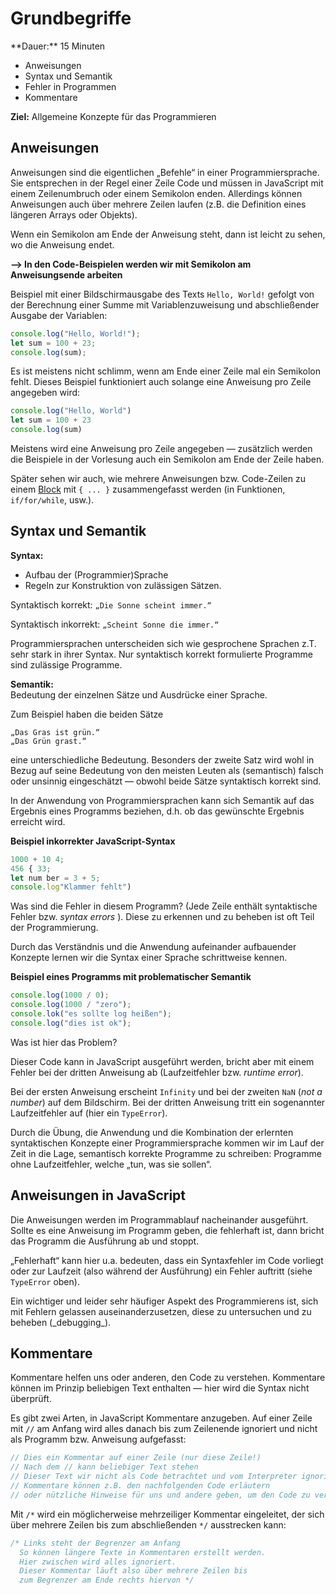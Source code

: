 
# Grundbegriffe

<Callout>
  **Dauer:** 15 Minuten

  - Anweisungen
  - Syntax und Semantik
  - Fehler in Programmen
  - Kommentare

  **Ziel:** Allgemeine Konzepte für das Programmieren
</Callout>

## Anweisungen

Anweisungen sind die eigentlichen „Befehle“ in einer 
Programmiersprache. Sie entsprechen in der Regel einer Zeile Code 
und müssen in JavaScript mit einem Zeilenumbruch oder einem Semikolon enden.
Allerdings können Anweisungen auch über mehrere Zeilen laufen
(z.B. die Definition eines längeren Arrays oder Objekts).

<Callout type="warning">
Wenn ein Semikolon am Ende der Anweisung steht, dann
ist leicht zu sehen, wo die Anweisung endet.

**&xrarr; In den Code-Beispielen werden wir mit Semikolon 
am Anweisungsende arbeiten**
</Callout>

Beispiel mit einer Bildschirmausgabe des Texts `Hello, World!` 
gefolgt von der Berechnung einer Summe mit Variablenzuweisung 
und abschließender Ausgabe der Variablen: 

```js
console.log("Hello, World!");
let sum = 100 + 23;
console.log(sum); 
```

Es ist meistens nicht schlimm, wenn am Ende einer Zeile mal ein 
Semikolon fehlt. Dieses Beispiel funktioniert auch solange eine 
Anweisung pro Zeile angegeben wird:

```js
console.log("Hello, World")
let sum = 100 + 23
console.log(sum)
```

<Callout type="info">
Meistens wird eine Anweisung pro Zeile angegeben &mdash; 
zusätzlich werden die Beispiele in der Vorlesung auch ein 
Semikolon am Ende der Zeile haben.
</Callout>

Später sehen wir auch, wie mehrere Anweisungen bzw. Code-Zeilen zu
einem [Block](../glossar#Block) mit `{ ... }` zusammengefasst werden (in Funktionen, 
`if/for/while`, usw.).

## Syntax und Semantik

**Syntax:**
- Aufbau der (Programmier)Sprache
- Regeln zur Konstruktion von zulässigen Sätzen.

Syntaktisch korrekt: `„Die Sonne scheint immer.“`

Syntaktisch inkorrekt: `„Scheint Sonne die immer.“`

Programmiersprachen unterscheiden sich wie gesprochene Sprachen z.T. 
sehr stark in ihrer Syntax. Nur syntaktisch korrekt formulierte Programme 
sind zulässige Programme. 

**Semantik:** \
Bedeutung der einzelnen Sätze und Ausdrücke einer Sprache. 

Zum Beispiel haben die beiden Sätze 

```
„Das Gras ist grün.“
„Das Grün grast.“
```

eine unterschiedliche Bedeutung. Besonders der zweite Satz wird wohl in Bezug 
auf seine Bedeutung von den meisten Leuten als (semantisch) falsch oder 
unsinnig eingeschätzt &mdash; obwohl beide Sätze syntaktisch korrekt sind.

In der Anwendung von 
Programmiersprachen kann sich Semantik auf das Ergebnis eines
Programms beziehen, d.h. ob das gewünschte Ergebnis erreicht wird.

**Beispiel inkorrekter JavaScript-Syntax**

```js
1000 + 10 4;
456 { 33;
let num ber = 3 + 5;
console.log"Klammer fehlt")
```

Was sind die Fehler in diesem Programm? (Jede Zeile enthält 
syntaktische Fehler bzw. _syntax errors_ ). Diese zu erkennen
und zu beheben ist oft Teil der Programmierung.

<Callout type="info">
Durch das Verständnis und die Anwendung aufeinander aufbauender
Konzepte lernen wir die Syntax einer Sprache schrittweise kennen. 
</Callout>

**Beispiel eines Programms mit problematischer Semantik**

```js
console.log(1000 / 0);
console.log(1000 / "zero");
console.lok("es sollte log heißen");
console.log("dies ist ok");
```

Was ist hier das Problem?

Dieser Code kann in JavaScript ausgeführt werden, bricht aber mit 
einem Fehler bei der dritten Anweisung ab (Laufzeitfehler
bzw. _runtime error_). 

Bei der ersten Anweisung erscheint `Infinity` und bei der 
zweiten `NaN` (_not a number_) auf dem Bildschirm. Bei der 
dritten Anweisung tritt ein sogenannter Laufzeitfehler auf 
(hier ein `TypeError`). 

<Callout type="info">
Durch die Übung, die Anwendung und die Kombination der erlernten 
syntaktischen Konzepte einer Programmiersprache kommen wir im Lauf der Zeit 
in die Lage, semantisch korrekte Programme zu schreiben: 
Programme ohne Laufzeitfehler, welche „tun, was sie sollen“.
</Callout>

## Anweisungen in JavaScript

Die Anweisungen werden im Programmablauf nacheinander ausgeführt.
Sollte es eine Anweisung im Programm geben, die fehlerhaft ist, 
dann bricht das Programm die Ausführung ab und stoppt.

„Fehlerhaft“ kann hier u.a. bedeuten, dass ein Syntaxfehler im Code 
vorliegt oder zur Laufzeit (also während der Ausführung) ein Fehler
auftritt (siehe `TypeError` oben).

<Callout type="warning">
Ein wichtiger und leider sehr häufiger Aspekt des 
Programmierens ist, sich mit Fehlern gelassen 
auseinanderzusetzen, diese zu untersuchen und zu beheben (_debugging_).
</Callout>


## Kommentare

Kommentare helfen uns oder anderen, den Code zu verstehen.
Kommentare können im Prinzip beliebigen Text enthalten — 
hier wird die Syntax nicht überprüft.

Es gibt zwei Arten, in JavaScript Kommentare anzugeben. Auf
einer Zeile mit `//` am Anfang wird alles danach bis zum 
Zeilenende ignoriert und nicht als Programm bzw. Anweisung 
aufgefasst:

```js
// Dies ein Kommentar auf einer Zeile (nur diese Zeile!)
// Nach dem // kann beliebiger Text stehen
// Dieser Text wir nicht als Code betrachtet und vom Interpreter ignoriert
// Kommentare können z.B. den nachfolgenden Code erläutern
// oder nützliche Hinweise für uns und andere geben, um den Code zu verstehen
```

Mit `/*` wird ein möglicherweise mehrzeiliger Kommentar 
eingeleitet, der sich über mehrere Zeilen bis zum abschließenden
`*/` ausstrecken kann:

```js
/* Links steht der Begrenzer am Anfang
  So können längere Texte in Kommentaren erstellt werden.
  Hier zwischen wird alles ignoriert.
  Dieser Kommentar läuft also über mehrere Zeilen bis
  zum Begrenzer am Ende rechts hiervon */
```